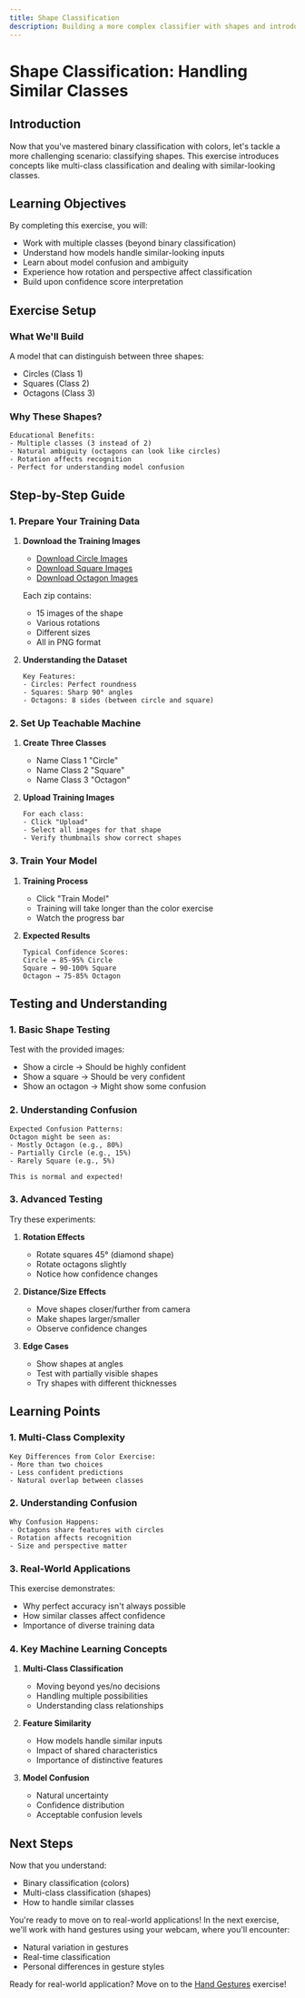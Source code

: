 ```yaml
---
title: Shape Classification
description: Building a more complex classifier with shapes and introducing ambiguity
---
```


# Shape Classification: Handling Similar Classes

## Introduction

Now that you've mastered binary classification with colors, let's tackle a more challenging scenario: classifying shapes. This exercise introduces concepts like multi-class classification and dealing with similar-looking classes.

## Learning Objectives

By completing this exercise, you will:

- Work with multiple classes (beyond binary classification)
- Understand how models handle similar-looking inputs
- Learn about model confusion and ambiguity
- Experience how rotation and perspective affect classification
- Build upon confidence score interpretation

## Exercise Setup

### What We'll Build

A model that can distinguish between three shapes:

- Circles (Class 1)
- Squares (Class 2)
- Octagons (Class 3)

### Why These Shapes?

```
Educational Benefits:
- Multiple classes (3 instead of 2)
- Natural ambiguity (octagons can look like circles)
- Rotation affects recognition
- Perfect for understanding model confusion
```

## Step-by-Step Guide

### 1. Prepare Your Training Data

1. **Download the Training Images**

   - [Download Circle Images](/workshop-files/circles.zip)
   - [Download Square Images](/workshop-files/squares.zip)
   - [Download Octagon Images](/workshop-files/octagons.zip)

   Each zip contains:

   - 15 images of the shape
   - Various rotations
   - Different sizes
   - All in PNG format

2. **Understanding the Dataset**
   ```
   Key Features:
   - Circles: Perfect roundness
   - Squares: Sharp 90° angles
   - Octagons: 8 sides (between circle and square)
   ```

### 2. Set Up Teachable Machine

1. **Create Three Classes**

   - Name Class 1 "Circle"
   - Name Class 2 "Square"
   - Name Class 3 "Octagon"

2. **Upload Training Images**
   ```
   For each class:
   - Click "Upload"
   - Select all images for that shape
   - Verify thumbnails show correct shapes
   ```

### 3. Train Your Model

1. **Training Process**

   - Click "Train Model"
   - Training will take longer than the color exercise
   - Watch the progress bar

2. **Expected Results**
   ```
   Typical Confidence Scores:
   Circle → 85-95% Circle
   Square → 90-100% Square
   Octagon → 75-85% Octagon
   ```

## Testing and Understanding

### 1. Basic Shape Testing

Test with the provided images:

- Show a circle → Should be highly confident
- Show a square → Should be very confident
- Show an octagon → Might show some confusion

### 2. Understanding Confusion

```
Expected Confusion Patterns:
Octagon might be seen as:
- Mostly Octagon (e.g., 80%)
- Partially Circle (e.g., 15%)
- Rarely Square (e.g., 5%)

This is normal and expected!
```

### 3. Advanced Testing

Try these experiments:

1. **Rotation Effects**

   - Rotate squares 45° (diamond shape)
   - Rotate octagons slightly
   - Notice how confidence changes

2. **Distance/Size Effects**

   - Move shapes closer/further from camera
   - Make shapes larger/smaller
   - Observe confidence changes

3. **Edge Cases**
   - Show shapes at angles
   - Test with partially visible shapes
   - Try shapes with different thicknesses

## Learning Points

### 1. Multi-Class Complexity

```
Key Differences from Color Exercise:
- More than two choices
- Less confident predictions
- Natural overlap between classes
```

### 2. Understanding Confusion

```
Why Confusion Happens:
- Octagons share features with circles
- Rotation affects recognition
- Size and perspective matter
```

### 3. Real-World Applications

This exercise demonstrates:

- Why perfect accuracy isn't always possible
- How similar classes affect confidence
- Importance of diverse training data

### 4. Key Machine Learning Concepts

1. **Multi-Class Classification**

   - Moving beyond yes/no decisions
   - Handling multiple possibilities
   - Understanding class relationships

2. **Feature Similarity**

   - How models handle similar inputs
   - Impact of shared characteristics
   - Importance of distinctive features

3. **Model Confusion**
   - Natural uncertainty
   - Confidence distribution
   - Acceptable confusion levels

## Next Steps

Now that you understand:

- Binary classification (colors)
- Multi-class classification (shapes)
- How to handle similar classes

You're ready to move on to real-world applications! In the next exercise, we'll work with hand gestures using your webcam, where you'll encounter:

- Natural variation in gestures
- Real-time classification
- Personal differences in gesture styles

Ready for real-world application? Move on to the [Hand Gestures](/docs/hand-gestures) exercise!
